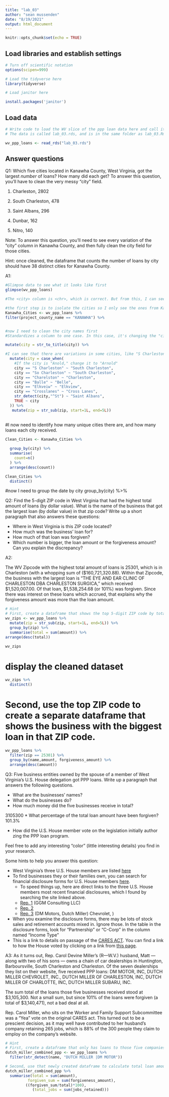 ```yaml
---
title: "lab_03"
author: "sean mussenden"
date: "8/19/2021"
output: html_document
---
```


```r
knitr::opts_chunk$set(echo = TRUE)
```

## Load libraries and establish settings
```r
# Turn off scientific notation
options(scipen=999)

# Load the tidyverse here
library(tidyverse)

# Load janitor here

install.packages('janitor')
```



## Load data
```r
# Write code to load the WV slice of the ppp loan data here and call it wv_ppp_loans.
# The data is called lab_03.rds, and is in the same folder as lab_03.Rmd (this data notebook)

wv_ppp_loans <- read_rds("lab_03.rds")

```

## Answer questions

Q1: Which five cities located in Kanawha County, West Virginia, got the largest _number_ of loans? How many did each get? To answer this question, you'll have to clean the very messy "city" field.

1) Charleston, 2802

2) South Charleston, 478

3) Saint Albans, 296

4) Dunbar, 162

5) Nitro, 140


Note: To answer this question, you'll need to see every variation of the "city" column in Kanawha County, and then fully clean the city field for those cities. 

Hint: once cleaned, the dataframe that counts the number of loans by city should have 38 distinct cities for Kanawha County.

A1:
```r
#Glimpse data to see what it looks like first
glimpse(wv_ppp_loans)

#The <city> column is <chr>, which is correct. But from this, I can see variations in spelling and titlecase.
```

```r
#the first step is to isolate the cities so I only see the ones from Kanawha County. I want to see this in a new table so I can track it.
Kanawha_Cities <- wv_ppp_loans %>%
filter(project_county_name == "KANAWHA") %>%


#now I need to clean the city names first
#Standardizes a column to one case. In this case, it's changing the "city" column to "title" case.

mutate(city = str_to_title(city)) %>%

#I can see that there are variations in some cities, like "S Charleston." The actual city name is "South Charleston." I will now fix the spellings to make them standard.
  mutate(city = case_when(
    #If the city is "Anold," change it to "Arnold"
    city == "S Charleston" ~ "South Charleston",
    city == "So Charleston" ~ "South Charleston",
    city == "Charelston" ~ "Charleston",
    city == "Balle" ~ "Belle",
    city == "Elkveiw" ~ "Elkview",
    city == "Crosslanes" ~ "Cross Lanes",
    str_detect(city,"^St") ~ "Saint Albans",
    TRUE ~ city
  )) %>%
   mutate(zip = str_sub(zip, start=1L, end=5L)) 
  

```

#I now need to identify how many unique cities there are, and how many loans each city received.
```r
Clean_Cities <- Kanawha_Cities %>%
 
  group_by(city) %>%
  summarise(
    count=n()
  ) %>%
  arrange(desc(count))
```

```r
Clean_Cities %>%
  distinct()
```


#now I need to group the date by city
group_by(city) %>%
  
Q2: Find the 5-digit ZIP code in West Virginia that had the highest total amount of loans (by dollar value). What is the name of the business that got the largest loan (by dollar value) in that zip code? Write up a short paragraph that also answers these questions:


* Where in West Virginia is this ZIP code located?
* How much was the business' loan for?
* How much of that loan was forgiven?
* Which number is bigger, the loan amount or the forgiveness amount? Can you explain the discrepancy?

A2:

The WV Zipcode with the highest total amount of loans is 25301, which is in Charleston (with a whopping sum of ($160,721,320.88). Within that Zipcode, the business with the largest loan is "THE EYE AND EAR CLINIC OF CHARLESTON DBA CHARLESTON SURGICA," which received $1,520,007.00. Of that loan, $1,538,254.68 (or 101%) was forgiven. Since there was interest on these loans which accrued, that explains why the forgiveness amount was more than the loan amount.

```r
# Hint
# First, create a dataframe that shows the top 5-digit ZIP code by total dollar amount
wv_zips <- wv_ppp_loans %>%
  mutate(zip = str_sub(zip, start=1L, end=5L)) %>%
  group_by(zip) %>% 
  summarise(total = sum(amount)) %>% 
arrange(desc(total))

wv_zips
```
  
  
  

# display the cleaned dataset
```r
wv_zips %>%
  distinct()
```
# Second, use the top ZIP code to create a separate dataframe that shows the business with the biggest loan in that ZIP code.
```r
wv_ppp_loans %>%
  filter(zip == 25301) %>%
  group_by(name,amount, forgiveness_amount) %>%
  arrange(desc(amount))
```

Q3: Five business entities owned by the spouse of a member of West Virginia's U.S. House delegation got PPP loans. Write up a paragraph that answers the following questions.   

  * What are the businesses' names?
  * What do the businesses do?
  * How much money did the five businesses receive in total?
  
  3105300
  * What percentage of the total loan amount have been forgiven?
  101.3%
  
  * How did the U.S. House member vote on the legislation initially author zing the PPP loan program.

Feel free to add any interesting "color" (little interesting details) you find in your research.  

Some hints to help you answer this question:

* West Virginia's three U.S. House members are listed [here](https://www.govtrack.us/congress/members/WV#representatives)
* To find businesses they or their families own, you can search for financial disclosure forms for U.S. House members [here](https://disclosures-clerk.house.gov/PublicDisclosure/FinancialDisclosure#Search).
  * To speed things up, here are direct links to the three U.S. House members most recent financial disclosures, which I found by searching the site linked above.
  * [Rep. 1](https://disclosures-clerk.house.gov/public_disc/financial-pdfs/2020/10042042.pdf) (GGM Consulting LLC)
  * [Rep. 2](https://disclosures-clerk.house.gov/public_disc/financial-pdfs/2020/10040330.pdf) 
  * [Rep. 3](https://disclosures-clerk.house.gov/public_disc/financial-pdfs/2020/10042734.pdf) (DM Motors, Dutch Miller) Chevrolet, )
* When you examine the disclosure forms, there may be lots of stock sales and retirement accounts mixed in.  Ignore those. In the table in the disclosure forms, look for "Partnership" or "C-Corp" in the column named "Income Type"
* This is a link to details on passage of the [CARES ACT](https://www.congress.gov/bill/116th-congress/house-bill/748). You can find a link to how the House voted by clicking on a link from [this page](https://www.congress.gov/bill/116th-congress/house-bill/748/actions).

A3:
As it turns out, Rep. Carol Devine Miller's (R—W.V.) husband, Matt — along with two of his sons — owns a chain of car dealerships in Huntington, Barboursville, South Charleston and Charleston. Of the seven dealerships they list on their website, five received PPP loans: DM MOTOR, INC, DUTCH MILLER CHEVROLET, INC., DUTCH MILLER OF CHARLESTON, INC, DUTCH MILLER OF CHARLOTTE, INC, DUTCH MILLER SUBARU, INC. 

The sum total of the loans those five businesses received stood at $3,105,300. Not a small sum, but since 101% of the loans were forgiven (a total of $3,140,471), not a bad deal at all.

Rep. Carol Miller, who sits on the Worker and Family Support Subcommittee was a "Yea" vote on the original CARES act. This turned out to be a prescient decision, as it may well have contributed to her husband's company retaining 265 jobs, which is 88% of the 300 people they claim to employ on the company's website.


```r

# Hint
# First, create a dataframe that only has loans to those five companies
dutch_miller_combined_ppp <- wv_ppp_loans %>% 
  filter(str_detect(name, "DUTCH MILLER |DM MOTOR"))
```

```r
# Second, use that newly created dataframe to calculate total loan amount and percentage forgiven for those companies
dutch_miller_combined_ppp %>% 
  summarise(total = sum(amount), 
          forgiven_sum = sum(forgiveness_amount),
         ((forgiven_sum/total)*100),
            (total_jobs = sum(jobs_retained)))
```

